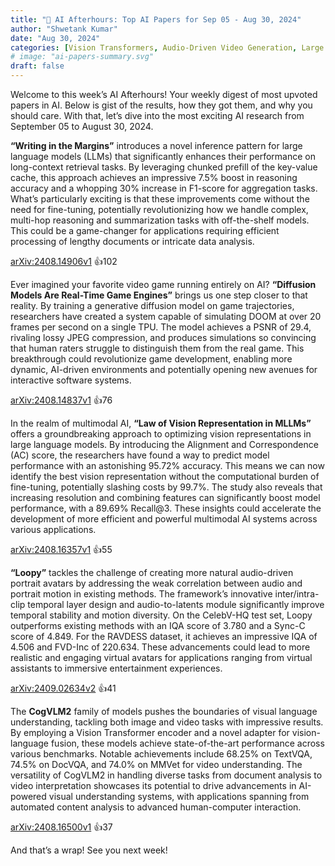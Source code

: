 ```yaml
---
title: "🌙 AI Afterhours: Top AI Papers for Sep 05 - Aug 30, 2024"
author: "Shwetank Kumar"
date: "Aug 30, 2024"
categories: [Vision Transformers, Audio-Driven Video Generation, Large Language Models, Generative Diffusion Models, Multimodal Large Language Models (MLLMs)]
# image: "ai-papers-summary.svg"
draft: false
---
```


Welcome to this week's AI Afterhours! Your weekly digest of most upvoted papers in AI. Below is gist of the results, how they got them, and why you should care. With that, let's dive into the most exciting AI research from September 05 to August 30, 2024.

**"Writing in the Margins"** introduces a novel inference pattern for large language models (LLMs) that significantly enhances their performance on long-context retrieval tasks. By leveraging chunked prefill of the key-value cache, this approach achieves an impressive 7.5% boost in reasoning accuracy and a whopping 30% increase in F1-score for aggregation tasks. What's particularly exciting is that these improvements come without the need for fine-tuning, potentially revolutionizing how we handle complex, multi-hop reasoning and summarization tasks with off-the-shelf models. This could be a game-changer for applications requiring efficient processing of lengthy documents or intricate data analysis.

[arXiv:2408.14906v1](https://arxiv.org/pdf/2408.14906v1) 👍102

Ever imagined your favorite video game running entirely on AI? **"Diffusion Models Are Real-Time Game Engines"** brings us one step closer to that reality. By training a generative diffusion model on game trajectories, researchers have created a system capable of simulating DOOM at over 20 frames per second on a single TPU. The model achieves a PSNR of 29.4, rivaling lossy JPEG compression, and produces simulations so convincing that human raters struggle to distinguish them from the real game. This breakthrough could revolutionize game development, enabling more dynamic, AI-driven environments and potentially opening new avenues for interactive software systems.

[arXiv:2408.14837v1](https://arxiv.org/pdf/2408.14837v1) 👍76

In the realm of multimodal AI, **"Law of Vision Representation in MLLMs"** offers a groundbreaking approach to optimizing vision representations in large language models. By introducing the Alignment and Correspondence (AC) score, the researchers have found a way to predict model performance with an astonishing 95.72% accuracy. This means we can now identify the best vision representation without the computational burden of fine-tuning, potentially slashing costs by 99.7%. The study also reveals that increasing resolution and combining features can significantly boost model performance, with a 89.69% Recall@3. These insights could accelerate the development of more efficient and powerful multimodal AI systems across various applications.

[arXiv:2408.16357v1](https://arxiv.org/pdf/2408.16357v1) 👍55

**"Loopy"** tackles the challenge of creating more natural audio-driven portrait avatars by addressing the weak correlation between audio and portrait motion in existing methods. The framework's innovative inter/intra-clip temporal layer design and audio-to-latents module significantly improve temporal stability and motion diversity. On the CelebV-HQ test set, Loopy outperforms existing methods with an IQA score of 3.780 and a Sync-C score of 4.849. For the RAVDESS dataset, it achieves an impressive IQA of 4.506 and FVD-Inc of 220.634. These advancements could lead to more realistic and engaging virtual avatars for applications ranging from virtual assistants to immersive entertainment experiences.

[arXiv:2409.02634v2](https://arxiv.org/pdf/2409.02634v2) 👍41

The **CogVLM2** family of models pushes the boundaries of visual language understanding, tackling both image and video tasks with impressive results. By employing a Vision Transformer encoder and a novel adapter for vision-language fusion, these models achieve state-of-the-art performance across various benchmarks. Notable achievements include 68.25% on TextVQA, 74.5% on DocVQA, and 74.0% on MMVet for video understanding. The versatility of CogVLM2 in handling diverse tasks from document analysis to video interpretation showcases its potential to drive advancements in AI-powered visual understanding systems, with applications spanning from automated content analysis to advanced human-computer interaction.

[arXiv:2408.16500v1](https://arxiv.org/pdf/2408.16500v1) 👍37

And that's a wrap! See you next week!